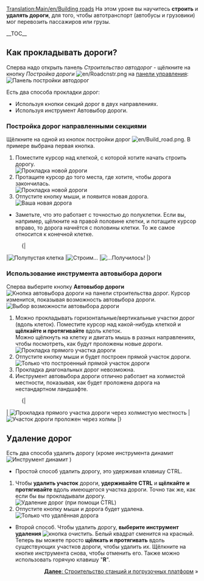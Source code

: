 {{ru/Необходимо сделать|поменять картинки}}
[[Translation:Main/en/Building roads]]{{ru/Учебник}}
<!-- for search bot mainly -->
На этом уроке вы научитесь '''строить''' и '''удалять дороги''', для того, чтобы автотранспорт (автобусы и грузовики) мог перевозить пассажиров или грузы.

__TOC__

==Как прокладывать дороги?==

Сперва надо открыть панель ''Строительство автодорог'' - щёлкните на кнопку ''Постройка дороги'' [[File:en/Roadcnstr.png]] на [[Main/en/Интерфейс игры/Ru#Панель управления|панели управления]]:
[[File:ru/Road construction.png|none|frame|Панель постройки автодорог]]

Есть два способа прокладки дорог:
* Используя кнопки секций дорог в двух направлениях.
* Используя инструмент Автовыбор дороги.

=== Постройка дорог направленными секциями ===

Щёлкните на одной из кнопок постройки дорог [[File:en/Build road.png]]. В примере выбрана первая кнопка.

#Поместите курсор над клеткой, с которой хотите начать строить дорогу.<br/>[[File:en/Build roads01.png|none|frame|Прокладка новой дороги]]
#Протащите курсор до того места, где хотите, чтобы дорога закончилась.<br/>[[File:en/Build roads02.png|none|frame|Прокладка новой дороги]]
#Отпустите кнопку мыши, и появится новая дорога.<br/>[[File:en/Build roads03.png|none|frame|Ваша новая дорога]]

* Заметьте, что это работает с точностью до полуклетки. Если вы, например, щёлкните на правой половине клетки, и потащите курсор вправо, то дорога начнётся с половины клетки. То же самое относится к конечной клетке.
:{|
|[[File:en/Build roads04.png|none|frame|Полупустая клетка]]
|[[File:en/Build roads05.png|none|frame|Строим...]]
|[[File:en/Build roads06.png|none|frame|...Получилось!]]
|}

=== Использование инструмента автовыбора дороги ===
Сперва выберите кнопку '''Автовыбор дороги''' [[File:en/Autoroad.png|Кнопка автовыбора дороги]] на панели строительства дорог. Курсор изменится, показывая возможность автовыбора дороги.
[[File:en/AutoroadTut1.png|none|frame|Выбор возможности автовыбора дороги]]

#Можно прокладывать горизонтальные/вертикальные участки дорог (вдоль клеток). Поместите курсор над какой-нибудь клеткой и '''щёлкайте и протягивайте''' вдоль клеток.<br/>Можно щёлкнуть на клетку и двигать мышь в разных направлениях, чтобы посмотреть, как будут проложены новые дороги.<br/>[[File:en/AutoroadTut2.png|none|frame|Прокладка прямого участка дороги]]
#Отпустите кнопку мыши и будет построен прямой участок дороги.<br/>[[File:en/AutoroadTut3.png|none|frame|Только что построенный прямой участок дороги]]
#Прокладка диагональных дорог невозможна.
#Инструмент автовыбора дороги отлично работает на холмистой местности, показывая, как будет проложена дорога на нестандартном ландшафте.
:{|
| [[File:en/AutoroadTut5.png|none|frame|Прокладка прямого участка дороги через холмистую местность]]
| [[File:en/AutoroadTut6.png|none|frame|Участок дороги проложен через холмы]]
|}

== Удаление дорог ==
Есть два способа удалить дорогу (кроме инструмента динамит [[File:en/Clear title.png|Инструмент динамит]] )

*Простой способ удалить дорогу, это удерживая клавишу CTRL.

#Чтобы '''удалить участок''' дороги, '''удерживайте CTRL''' и '''щёлкайте и протягивайте''' вдоль имеющегося участка дороги. Точно так же, как если бы вы прокладывали дорогу.<br/>[[File:en/AutoroadTut7.png|none|frame|Удаление дорог (при помощи CTRL)]]
#Отпустите кнопку мыши и дорога будет удалена.<br/>[[File:en/AutoroadTut8.png|none|frame|Только что удалённая дорога]]

*Второй способ. Чтобы удалить дорогу, '''выберите инструмент удаления''' [[File:en/Toggle clear active.png|кнопка очистить]]. Белый квадрат сменится на красный. Теперь вы можете просто '''щёлкать и протягивать''' вдоль существующих участков дороги, чтобы удалить их. Щёлкните на кнопке инструмента снова, чтобы отменить его. Также можно использовать горячую клавишу "'''R'''".

<span style="float: right">[[Main/ru/Строительство станций и погрузочных платформ|'''Далее''': Строительство станций и погрузочных платформ]] &raquo;</span>